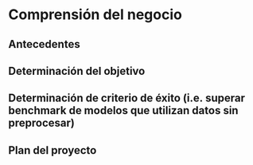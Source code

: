 # Comprensión del negocio

## Antecedentes

## Determinación del objetivo
 
## Determinación de criterio de éxito (i.e. superar benchmark de modelos que utilizan datos sin preprocesar)

## Plan del proyecto
